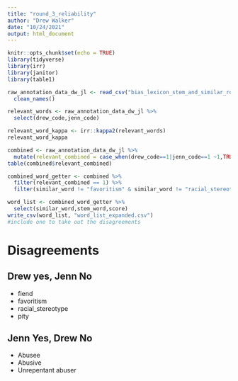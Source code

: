 ```yaml
---
title: "round_3_reliability"
author: "Drew Walker"
date: "10/24/2021"
output: html_document
---
```


```r
knitr::opts_chunk$set(echo = TRUE)
library(tidyverse)
library(irr)
library(janitor)
library(table1)
```


```r
raw_annotation_data_dw_jl <- read_csv("bias_lexicon_stem_and_similar_round1_codings_JL_DW.csv") %>% 
  clean_names() 
```

```r

relevant_words <- raw_annotation_data_dw_jl %>% 
  select(drew_code,jenn_code)

relevant_word_kappa <- irr::kappa2(relevant_words)
relevant_word_kappa

```



```r
combined <- raw_annotation_data_dw_jl %>% 
  mutate(relevant_combined = case_when(drew_code==1|jenn_code==1 ~1,TRUE~0))
table(combined$relevant_combined) 

combined_word_getter <- combined %>% 
  filter(relevant_combined == 1) %>% 
  filter(similar_word != "favoritism" & similar_word != "racial_stereotype" & similar_word != "racial_stereotype" & similar_word != "pity" & similar_word != "abusee" & similar_word != "abusive")

word_list <- combined_word_getter %>% 
  select(similar_word,stem_word,score)
write_csv(word_list, "word_list_expanded.csv")
#include one to take out the disagreements 

```

# Disagreements
## Drew yes, Jenn No
* fiend
* favoritism
* racial_stereotype
* pity


## Jenn Yes, Drew No
* Abusee
* Abusive
* Unrepentant abuser
